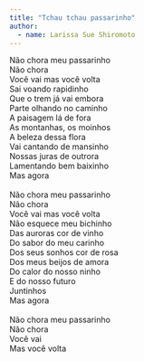 ```yaml
---
title: "Tchau tchau passarinho"
author: 
  - name: Larissa Sue Shiromoto
---
```


| Não chora meu passarinho
| Não chora
| Você vai mas você volta
| Sai voando rapidinho 
| Que o trem já vai embora
| Parte olhando no caminho
| A paisagem lá de fora
| As montanhas, os moinhos
| A beleza dessa flora
| Vai cantando de mansinho 
| Nossas juras de outrora
| Lamentando bem baixinho
| Mas agora
| 
| Não chora meu passarinho
| Não chora
| Você vai mas você volta
| Não esquece meu bichinho
| Das auroras cor de vinho
| Do sabor do meu carinho
| Dos seus sonhos cor de rosa
| Dos meus beijos de amora 
| Do calor do nosso ninho
| E do nosso futuro
| Juntinhos
| Mas agora
| 
| Não chora meu passarinho
| Não chora
| Você vai
| Mas você volta

<a href="https://instagram.com/lariis_sh"><i class="bi bi-instagram"></i></a>